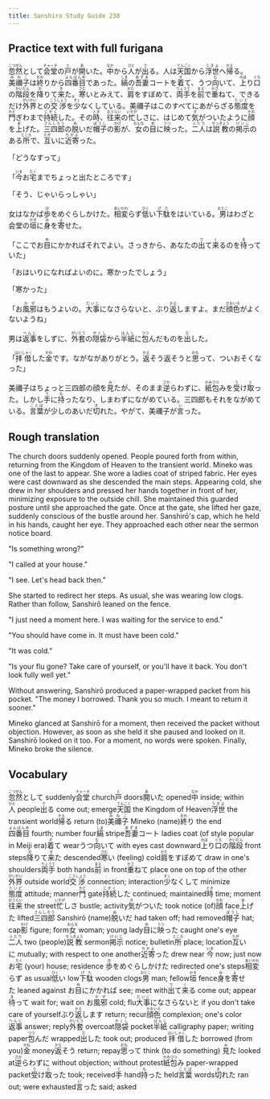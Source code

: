 ```yaml
---
title: Sanshiro Study Guide 238
---
```


## Practice text with full furigana

<p>
<ruby><rb>忽然</rb><rt>こつぜん</rt></ruby>として<ruby><rb>会堂</rb><rt>チャーチ</rt></ruby>の<ruby><rb>戸</rb><rt>と</rt></ruby>が<ruby><rb>開</rb><rt>あ</rt></ruby>いた。<ruby><rb>中</rb><rt>なか</rt></ruby>から<ruby><rb>人</rb><rt>ひと</rt></ruby>が<ruby><rb>出</rb><rt>で</rt></ruby>る。人は<ruby><rb>天国</rb><rt>てんごく</rt></ruby>から<ruby><rb>浮世</rb><rt>うきよ</rt></ruby>へ<ruby><rb>帰</rb><rt>かえ</rt></ruby>る。<ruby><rb>美禰子</rb><rt>みねこ</rt></ruby>は<ruby><rb>終</rb><rt>おわ</rt></ruby>りから<ruby><rb>四番目</rb><rt>よんばんめ</rt></ruby>であった。<ruby><rb>縞</rb><rt>しま</rt></ruby>の<ruby><rb>吾妻</rb><rt>あずま</rt></ruby>コートを<ruby><rb>着</rb><rt>き</rt></ruby>て、うつ<ruby><rb>向</rb><rt>む</rt></ruby>いて、<ruby><rb>上</rb><rt>のぼ</rt></ruby>り<ruby><rb>口</rb><rt>ぐち</rt></ruby>の<ruby><rb>階段</rb><rt>かいだん</rt></ruby>を<ruby><rb>降</rb><rt>お</rt></ruby>りて<ruby><rb>来</rb><rt>き</rt></ruby>た。<ruby><rb>寒</rb><rt>さむ</rt></ruby>いとみえて、<ruby><rb>肩</rb><rt>かた</rt></ruby>をすぼめて、<ruby><rb>両手</rb><rt>りょうて</rt></ruby>を<ruby><rb>前</rb><rt>まえ</rt></ruby>で<ruby><rb>重</rb><rt>かさ</rt></ruby>ねて、できるだけ<ruby><rb>外界</rb><rt>がいかい</rt></ruby>との<ruby><rb>交渉</rb><rt>こうしょう</rt></ruby>を<ruby><rb>少</rb><rt>すく</rt></ruby>なくしている。美禰子はこのすべてにあがらざる<ruby><rb>態度</rb><rt>たいど</rt></ruby>を<ruby><rb>門</rb><rt>かど</rt></ruby>ぎわまで<ruby><rb>持続</rb><rt>じぞく</rt></ruby>した。その<ruby><rb>時</rb><rt>とき</rt></ruby>、<ruby><rb>往来</rb><rt>おうらい</rt></ruby>の<ruby><rb>忙</rb><rt>いそが</rt></ruby>しさに、はじめて<ruby><rb>気</rb><rt>き</rt></ruby>がついたように<ruby><rb>顔</rb><rt>かお</rt></ruby>を<ruby><rb>上</rb><rt>あ</rt></ruby>げた。<ruby><rb>三四郎</rb><rt>さんしろう</rt></ruby>の<ruby><rb>脱</rb><rt>ぬ</rt></ruby>いだ<ruby><rb>帽子</rb><rt>ぼうし</rt></ruby>の<ruby><rb>影</rb><rt>かげ</rt></ruby>が、<ruby><rb>女</rb><rt>おんな</rt></ruby>の<ruby><rb>目</rb><rt>め</rt></ruby>に<ruby><rb>映</rb><rt>うつ</rt></ruby>った。<ruby><rb>二人</rb><rt>ふたり</rt></ruby>は<ruby><rb>説教</rb><rt>せっきょう</rt></ruby>の<ruby><rb>掲示</rb><rt>けいじ</rt></ruby>のある<ruby><rb>所</rb><rt>ところ</rt></ruby>で、<ruby><rb>互</rb><rt>たが</rt></ruby>いに<ruby><rb>近寄</rb><rt>ちかよ</rt></ruby>った。
</p>

「どうなすって」

<p>
「<ruby><rb>今</rb><rt>いま</rt></ruby>お<ruby><rb>宅</rb><rt>たく</rt></ruby>までちょっと出たところです」
</p>

「そう、じゃいらっしゃい」

<p>
女はなかば<ruby><rb>歩</rb><rt>ほ</rt></ruby>をめぐらしかけた。<ruby><rb>相変</rb><rt>あいかわ</rt></ruby>らず<ruby><rb>低</rb><rt>ひく</rt></ruby>い<ruby><rb>下駄</rb><rt>げた</rt></ruby>をはいている。<ruby><rb>男</rb><rt>おとこ</rt></ruby>はわざと会堂の<ruby><rb>垣</rb><rt>かき</rt></ruby>に<ruby><rb>身</rb><rt>み</rt></ruby>を<ruby><rb>寄</rb><rt>よ</rt></ruby>せた。
</p>

<p>
「ここでお<ruby><rb>目</rb><rt>め</rt></ruby>にかかればそれでよい。さっきから、あなたの<ruby><rb>出</rb><rt>で</rt></ruby>て<ruby><rb>来</rb><rt>く</rt></ruby>るのを<ruby><rb>待</rb><rt>ま</rt></ruby>っていた」
</p>

「おはいりになればよいのに。寒かったでしょう」

「寒かった」

<p>
「お<ruby><rb>風邪</rb><rt>かぜ</rt></ruby>はもうよいの。<ruby><rb>大事</rb><rt>だいじ</rt></ruby>になさらないと、ぶり<ruby><rb>返</rb><rt>かえ</rt></ruby>しますよ。まだ<ruby><rb>顔色</rb><rt>かおいろ</rt></ruby>がよくないようね」
</p>

<p>
男は<ruby><rb>返事</rb><rt>へんじ</rt></ruby>をしずに、<ruby><rb>外套</rb><rt>がいとう</rt></ruby>の<ruby><rb>隠袋</rb><rt>かくし</rt></ruby>から<ruby><rb>半紙</rb><rt>はんし</rt></ruby>に<ruby><rb>包</rb><rt>つつ</rt></ruby>んだものを<ruby><rb>出</rb><rt>だ</rt></ruby>した。
</p>

<p>
「<ruby><rb>拝借</rb><rt>はいしゃく</rt></ruby>した<ruby><rb>金</rb><rt>かね</rt></ruby>です。ながながありがとう。<ruby><rb>返</rb><rt>かえ</rt></ruby>そう返そうと<ruby><rb>思</rb><rt>おも</rt></ruby>って、ついおそくなった」
</p>

<p>
美禰子はちょっと三四郎の顔を<ruby><rb>見</rb><rt>み</rt></ruby>たが、そのまま<ruby><rb>逆</rb><rt>さか</rt></ruby>らわずに、<ruby><rb>紙包</rb><rt>かみづつ</rt></ruby>みを<ruby><rb>受</rb><rt>う</rt></ruby>け<ruby><rb>取</rb><rt>と</rt></ruby>った。しかし<ruby><rb>手</rb><rt>て</rt></ruby>に<ruby><rb>持</rb><rt>も</rt></ruby>ったなり、しまわずにながめている。三四郎もそれをながめている。<ruby><rb>言葉</rb><rt>ことば</rt></ruby>が少しのあいだ<ruby><rb>切</rb><rt>き</rt></ruby>れた。やがて、美禰子が<ruby><rb>言</rb><rt>い</rt></ruby>った。
</p>


## Rough translation

The church doors suddenly opened. People poured forth from within, returning from the Kingdom of Heaven to the transient world. Mineko was one of the last to appear. She wore a ladies coat of striped fabric. Her eyes were cast downward as she descended the main steps. Appearing cold, she drew in her shoulders and pressed her hands together in front of her, minimizing exposure to the outside chill. She maintained this guarded posture until she approached the gate. Once at the gate, she lifted her gaze, suddenly conscious of the bustle around her. Sanshirō's cap, which he held in his hands, caught her eye. They approached each other near the sermon notice board.

"Is something wrong?"

"I called at your house."

"I see. Let's head back then."

She started to redirect her steps. As usual, she was wearing low clogs. Rather than follow, Sanshirō leaned on the fence.

"I just need a moment here. I was waiting for the service to end."

"You should have come in. It must have been cold."

"It was cold."

"Is your flu gone? Take care of yourself, or you'll have it back. You don't look fully well yet."

Without answering, Sanshirō produced a paper-wrapped packet from his pocket. "The money I borrowed. Thank you so much. I meant to return it sooner."

Mineko glanced at Sanshirō for a moment, then received the packet without objection. However, as soon as she held it she paused and looked on it. Sanshirō looked on it too. For a moment, no words were spoken. Finally, Mineko broke the silence.      


## Vocabulary

<p>
<span class="vocabstudy"><ruby><rb>忽然</rb><rt>こつぜん</rt></ruby>として&nbsp;suddenly</span><span class="vocabstudy"><ruby><rb>会堂</rb><rt>チャーチ</rt></ruby>&nbsp;church</span><span class="vocabstudy"><ruby><rb>戸</rb><rt>と</rt></ruby>&nbsp;doors</span><span class="vocabstudy"><ruby><rb>開</rb><rt>あ</rt></ruby>いた&nbsp;opened</span><span class="vocabstudy"><ruby><rb>中</rb><rt>なか</rt></ruby>&nbsp;inside; within</span><span class="vocabstudy"><ruby><rb>人</rb><rt>ひと</rt></ruby>&nbsp;people</span><span class="vocabstudy"><ruby><rb>出</rb><rt>で</rt></ruby>る&nbsp;come out; emerge</span><span class="vocabstudy"><ruby><rb>天国</rb><rt>てんごく</rt></ruby>&nbsp;the Kingdom of Heaven</span><span class="vocabstudy"><ruby><rb>浮世</rb><rt>うきよ</rt></ruby>&nbsp;the transient world</span><span class="vocabstudy"><ruby><rb>帰</rb><rt>かえ</rt></ruby>る&nbsp;return (to)</span><span class="vocabstudy"><ruby><rb>美禰子</rb><rt>みねこ</rt></ruby>&nbsp;Mineko (name)</span><span class="vocabstudy"><ruby><rb>終</rb><rt>おわ</rt></ruby>り&nbsp;the end</span><span class="vocabstudy"><ruby><rb>四番目</rb><rt>よんばんめ</rt></ruby>&nbsp;fourth; number four</span><span class="vocabstudy"><ruby><rb>縞</rb><rt>しま</rt></ruby>&nbsp;stripe</span><span class="vocabstudy"><ruby><rb>吾妻</rb><rt>あずま</rt></ruby>コート&nbsp;ladies coat (of style popular in Meiji era)</span><span class="vocabstudy"><ruby><rb>着</rb><rt>き</rt></ruby>て&nbsp;wear</span><span class="vocabstudy">うつ<ruby><rb>向</rb><rt>む</rt></ruby>いて&nbsp;with eyes cast downward</span><span class="vocabstudy"><ruby><rb>上</rb><rt>のぼ</rt></ruby>り<ruby><rb>口</rb><rt>ぐち</rt></ruby>の<ruby><rb>階段</rb><rt>かいだん</rt></ruby>&nbsp;front steps</span><span class="vocabstudy"><ruby><rb>降</rb><rt>お</rt></ruby>りて<ruby><rb>来</rb><rt>き</rt></ruby>た&nbsp;descended</span><span class="vocabstudy"><ruby><rb>寒</rb><rt>さむ</rt></ruby>い&nbsp;(feeling) cold</span><span class="vocabstudy"><ruby><rb>肩</rb><rt>かた</rt></ruby>をすぼめて&nbsp;draw in one's shoulders</span><span class="vocabstudy"><ruby><rb>両手</rb><rt>りょうて</rt></ruby>&nbsp;both hands</span><span class="vocabstudy"><ruby><rb>前</rb><rt>まえ</rt></ruby>&nbsp;in front</span><span class="vocabstudy"><ruby><rb>重</rb><rt>かさ</rt></ruby>ねて&nbsp;place one on top of the other</span><span class="vocabstudy"><ruby><rb>外界</rb><rt>がいかい</rt></ruby>&nbsp;outside world</span><span class="vocabstudy"><ruby><rb>交渉</rb><rt>こうしょう</rt></ruby>&nbsp;connection; interaction</span><span class="vocabstudy"><ruby><rb>少</rb><rt>すく</rt></ruby>なくして&nbsp;minimize</span><span class="vocabstudy"><ruby><rb>態度</rb><rt>たいど</rt></ruby>&nbsp;attitude; manner</span><span class="vocabstudy"><ruby><rb>門</rb><rt>かど</rt></ruby>&nbsp;gate</span><span class="vocabstudy"><ruby><rb>持続</rb><rt>じぞく</rt></ruby>した&nbsp;continued; maintained</span><span class="vocabstudy"><ruby><rb>時</rb><rt>とき</rt></ruby>&nbsp;time; moment</span><span class="vocabstudy"><ruby><rb>往来</rb><rt>おうらい</rt></ruby>&nbsp;the street</span><span class="vocabstudy"><ruby><rb>忙</rb><rt>いそが</rt></ruby>しさ&nbsp;bustle; activity</span><span class="vocabstudy"><ruby><rb>気</rb><rt>き</rt></ruby>がついた&nbsp;took notice (of)</span><span class="vocabstudy"><ruby><rb>顔</rb><rt>かお</rt></ruby>&nbsp;face</span><span class="vocabstudy"><ruby><rb>上</rb><rt>あ</rt></ruby>げた&nbsp;lifted</span><span class="vocabstudy"><ruby><rb>三四郎</rb><rt>さんしろう</rt></ruby>&nbsp;Sanshirō (name)</span><span class="vocabstudy"><ruby><rb>脱</rb><rt>ぬ</rt></ruby>いだ&nbsp;had taken off; had removed</span><span class="vocabstudy"><ruby><rb>帽子</rb><rt>ぼうし</rt></ruby>&nbsp;hat; cap</span><span class="vocabstudy"><ruby><rb>影</rb><rt>かげ</rt></ruby>&nbsp;figure; form</span><span class="vocabstudy"><ruby><rb>女</rb><rt>おんな</rt></ruby>&nbsp;woman; young lady</span><span class="vocabstudy"><ruby><rb>目</rb><rt>め</rt></ruby>に<ruby><rb>映</rb><rt>うつ</rt></ruby>った&nbsp;caught one's eye</span><span class="vocabstudy"><ruby><rb>二人</rb><rt>ふたり</rt></ruby>&nbsp;two (people)</span><span class="vocabstudy"><ruby><rb>説教</rb><rt>せっきょう</rt></ruby>&nbsp;sermon</span><span class="vocabstudy"><ruby><rb>掲示</rb><rt>けいじ</rt></ruby>&nbsp;notice; bulletin</span><span class="vocabstudy"><ruby><rb>所</rb><rt>ところ</rt></ruby>&nbsp;place; location</span><span class="vocabstudy"><ruby><rb>互</rb><rt>たが</rt></ruby>いに&nbsp;mutually; with respect to one another</span><span class="vocabstudy"><ruby><rb>近寄</rb><rt>ちかよ</rt></ruby>った&nbsp;drew near</span>
<span class="vocabstudy"><ruby><rb>今</rb><rt>いま</rt></ruby>&nbsp;now; just now</span><span class="vocabstudy">お<ruby><rb>宅</rb><rt>たく</rt></ruby>&nbsp;(your) house; residence</span>
<span class="vocabstudy"><ruby><rb>歩</rb><rt>ほ</rt></ruby>をめぐらしかけた&nbsp;redirected one's steps</span><span class="vocabstudy"><ruby><rb>相変</rb><rt>あいかわ</rt></ruby>らず&nbsp;as usual</span><span class="vocabstudy"><ruby><rb>低</rb><rt>ひく</rt></ruby>い&nbsp;low</span><span class="vocabstudy"><ruby><rb>下駄</rb><rt>げた</rt></ruby>&nbsp;wooden clogs</span><span class="vocabstudy"><ruby><rb>男</rb><rt>おとこ</rt></ruby>&nbsp;man; fellow</span><span class="vocabstudy"><ruby><rb>垣</rb><rt>かき</rt></ruby>&nbsp;fence</span><span class="vocabstudy"><ruby><rb>身</rb><rt>み</rt></ruby>を<ruby><rb>寄</rb><rt>よ</rt></ruby>せた&nbsp;leaned against</span>
<span class="vocabstudy">お<ruby><rb>目</rb><rt>め</rt></ruby>にかかれば&nbsp;see; meet with</span><span class="vocabstudy"><ruby><rb>出</rb><rt>で</rt></ruby>て<ruby><rb>来</rb><rt>く</rt></ruby>る&nbsp;come out; appear</span><span class="vocabstudy"><ruby><rb>待</rb><rt>ま</rt></ruby>って&nbsp;wait for; wait on</span>
<span class="vocabstudy">お<ruby><rb>風邪</rb><rt>かぜ</rt></ruby>&nbsp;cold; flu</span><span class="vocabstudy"><ruby><rb>大事</rb><rt>だいじ</rt></ruby>になさらないと&nbsp;if you don't take care of yourself</span><span class="vocabstudy">ぶり<ruby><rb>返</rb><rt>かえ</rt></ruby>します&nbsp;return; recur</span><span class="vocabstudy"><ruby><rb>顔色</rb><rt>かおいろ</rt></ruby>&nbsp;complexion; one's color</span>
<span class="vocabstudy"><ruby><rb>返事</rb><rt>へんじ</rt></ruby>&nbsp;answer; reply</span><span class="vocabstudy"><ruby><rb>外套</rb><rt>がいとう</rt></ruby>&nbsp;overcoat</span><span class="vocabstudy"><ruby><rb>隠袋</rb><rt>かくし</rt></ruby>&nbsp;pocket</span><span class="vocabstudy"><ruby><rb>半紙</rb><rt>はんし</rt></ruby>&nbsp;calligraphy paper; writing paper</span><span class="vocabstudy"><ruby><rb>包</rb><rt>つつ</rt></ruby>んだ&nbsp;wrapped</span><span class="vocabstudy"><ruby><rb>出</rb><rt>だ</rt></ruby>した&nbsp;took out; produced</span>
<span class="vocabstudy"><ruby><rb>拝借</rb><rt>はいしゃく</rt></ruby>した&nbsp;borrowed (from you)</span><span class="vocabstudy"><ruby><rb>金</rb><rt>かね</rt></ruby>&nbsp;money</span><span class="vocabstudy"><ruby><rb>返</rb><rt>かえ</rt></ruby>そう&nbsp;return; repay</span><span class="vocabstudy"><ruby><rb>思</rb><rt>おも</rt></ruby>って&nbsp;think (to do something)</span>
<span class="vocabstudy"><ruby><rb>見</rb><rt>み</rt></ruby>た&nbsp;looked at</span><span class="vocabstudy"><ruby><rb>逆</rb><rt>さか</rt></ruby>らわずに&nbsp;without objection; without protest</span><span class="vocabstudy"><ruby><rb>紙包</rb><rt>かみづつ</rt></ruby>み&nbsp;paper-wrapped packet</span><span class="vocabstudy"><ruby><rb>受</rb><rt>う</rt></ruby>け<ruby><rb>取</rb><rt>と</rt></ruby>った&nbsp;took; received</span><span class="vocabstudy"><ruby><rb>手</rb><rt>て</rt></ruby>&nbsp;hand</span><span class="vocabstudy"><ruby><rb>持</rb><rt>も</rt></ruby>った&nbsp;held</span><span class="vocabstudy"><ruby><rb>言葉</rb><rt>ことば</rt></ruby>&nbsp;words</span><span class="vocabstudy"><ruby><rb>切</rb><rt>き</rt></ruby>れた&nbsp;ran out; were exhausted</span><span class="vocabstudy"><ruby><rb>言</rb><rt>い</rt></ruby>った&nbsp;said; asked</span>
</p>
